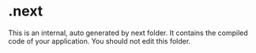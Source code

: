 # .next

This is an internal, auto generated by next folder. It contains the compiled code of your application. You should not edit this folder.
